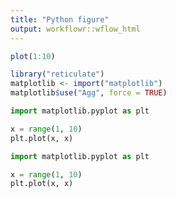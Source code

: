 ---
title: "Python figure"
output: workflowr::wflow_html
---

```{r r-plot}
plot(1:10)
```

```{r configure-python}
library("reticulate")
matplotlib <- import("matplotlib")
matplotlib$use("Agg", force = TRUE)
```

```{python py-plot}
import matplotlib.pyplot as plt

x = range(1, 10)
plt.plot(x, x)
```

```{python py-plot-w-fig.path, fig.path="to-be-ignored-and-generate-warning"}
import matplotlib.pyplot as plt

x = range(1, 10)
plt.plot(x, x)
```
